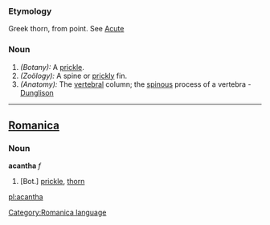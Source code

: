 ===Etymology===
Greek  thorn, from point. See [[Acute]]
===Noun===
#''(Botany):'' A [[prickle]].
#''(Zoölogy):'' A spine or [[prickly]] fin.
#''(Anatomy):'' The [[vertebral]] column; the [[spinous]] process of a vertebra - [[Dunglison]]
----

==[[Romanica]]==
[[Category:Romanica language]]
===Noun===
<b>acantha</b> ''f''
#[Bot.] [[prickle]], [[thorn]]

[[pl:acantha]]